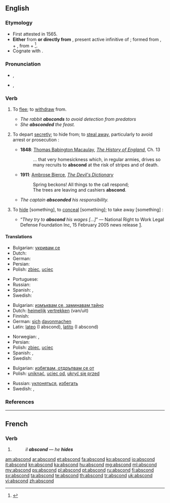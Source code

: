 ==English==

===Etymology===
* First attested in 1565.
* '''Either''' from {{etyl|frm}} {{term|abscondre|lang=frm}} '''or directly from''' {{etyl|la}} {{term|abscondere|lang=la}}, present active infinitive of {{term|abscondo|abscondō|hide|lang=la}}; formed from {{term|abs|lang=la}}, {{term|ab||away|lang=la}} + {{term|condo|condō|put together, store|lang=la}}, from {{term|con||together|lang=la}} + {{term|do|dō|put|lang=la}}<ref>{{reference-book | last = Dobbie | first = Elliott K. | coauthors = Dunmore, C. William, et al. | editor = Barnhart, Robert K.| title = Chambers Dictionary of Etymology | origyear = 1998 | year = 2004 | publisher = Chambers Harrap Publishers Ltd | location = Edinburgh, Scotland | isbn =0550142304 | pages = 4}}</ref>.
* Cognate with {{term|sconce||a type of light fixture}}.

===Pronunciation===
* {{a|UK}} {{IPA|/əbˈskɒnd/}}, {{X-SAMPA|/@b"skQnd/}}
*: {{rhymes|ɒnd}}
* {{a|US}} {{IPA|/æb.ˈskɑnd/|/æb.ˈzkɑnd/}}, {{X-SAMPA|/@b"skAnd/|/@b"zkAnd/}}

===Verb===
{{en-verb}}

# {{rfd-redundant}} {{intransitive}} To [[flee]]; to [[withdraw]] from.
#* ''The rabbit '''''absconds''''' to avoid detection from predators''
#* ''She '''absconded''' the feast.''
# {{intransitive}} To depart [[secretly]]; to hide from; to [[steal away]], particularly to avoid arrest or prosecution :
#* '''1848''': [[w:Thomas Babington Macaulay|Thomas Babington Macaulay]], ''[[w:The History of England from the Accession of James the Second|The History of England]]'', Ch. 13
#*: ... that very homesickness which, in regular armies, drives so many recruits to '''abscond''' at the risk of stripes and of death.
#* '''1911''': [[w:Ambrose Bierce|Ambrose Bierce]], ''[[w:The Devil's Dictionary|The Devil's Dictionary]]''
#*: Spring beckons! All things to the call respond;<br>The trees are leaving and cashiers '''abscond'''.
#* ''The captain '''absconded''' his responsibility.''
# {{context|transitive|obsolete}} To [[hide]] [something], to [[conceal]] [something]; to take away [something] :
#* “''They try to '''abscond''' his wages [...]''” &mdash; National Right to Work Legal Defense Foundation Inc, 15 February 2005 news release [http://nrtw.org/b/nr_379.php].

====Translations====
{{trans-top|to hide}}
* Bulgarian: [[укривам се]]
* Dutch: {{t|nl|wegrennen}}
* German: {{t|de|sich verstecken}}
* Persian: {{t|fa|پنهان شدن|sc=fa-Arab}}
* Polish: [[zbiec]], [[uciec]]
{{trans-mid}}
* Portuguese: {{t|pt|esconder-se}}
* Russian: {{t+|ru|скрываться}}
* Spanish: {{t|es|huir}}, {{t|es|fugarse}}
* Swedish: {{t|sv|gömma sig}}
{{trans-bottom}}

{{trans-top|to depart secretly}}
* Bulgarian: [[измъквам се, заминавам тайно]]
* Dutch: [[heimelijk]] [[vertrekken]] (van/uit)
* Finnish: {{t+|fi|karata}}
* German: [[sich]] [[davonmachen]]
* Latin: [[lateo]] (I abscond), [[latito]] (I abscond)
{{trans-mid}}
* Norwegian: {{t|no|rømme}}, {{t|no|stikke av}}
* Persian: {{t|fa|گريختن|sc=fa-Arab}}
* Polish: [[zbiec]], [[uciec]]
* Spanish: {{t-|es|fugar|alt=fugarse}}, {{t-|es|evadir|alt=evadirse}}
* Swedish: {{t|sv|rymma}}
{{trans-bottom}}

{{trans-top|to withdraw from}}
* Bulgarian: [[избягвам, отдръпвам се от]]
* Polish: [[uniknąć]], [[uciec od]], [[ukryć się przed]]
{{trans-mid}}
* Russian: [[уклоняться]], [[избегать]]
* Swedish: {{t|sv|avvika}}, {{t|sv|lämna}}
{{trans-bottom}}

===References===
<references/>

----

==French==

===Verb===
{{fr-verb-form}}

# {{conjugation of|abscondre||3|s|pres|ind|lang=fr}}
#: ''il '''abscond''''' &mdash; ''he '''hides'''''

[[am:abscond]]
[[ar:abscond]]
[[et:abscond]]
[[fa:abscond]]
[[ko:abscond]]
[[io:abscond]]
[[it:abscond]]
[[kn:abscond]]
[[ka:abscond]]
[[hu:abscond]]
[[mg:abscond]]
[[ml:abscond]]
[[my:abscond]]
[[ps:abscond]]
[[pl:abscond]]
[[pt:abscond]]
[[ru:abscond]]
[[fi:abscond]]
[[sv:abscond]]
[[ta:abscond]]
[[te:abscond]]
[[th:abscond]]
[[tr:abscond]]
[[uk:abscond]]
[[vi:abscond]]
[[zh:abscond]]